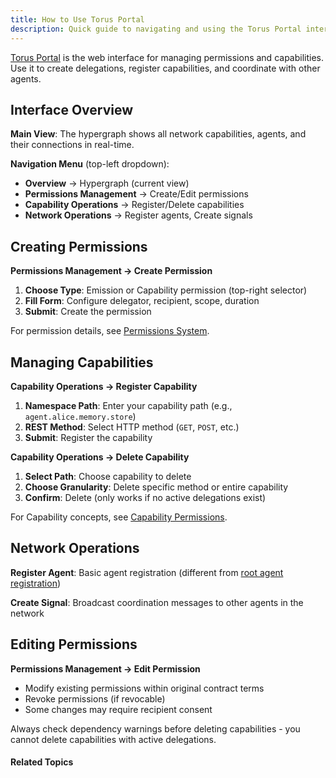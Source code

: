 ```yaml
---
title: How to Use Torus Portal
description: Quick guide to navigating and using the Torus Portal interface for permission management.
---
```



[Torus Portal](https://portal.torus.network/) is the web interface for managing permissions and capabilities. Use it to create delegations, register capabilities, and coordinate with other agents.

## Interface Overview

**Main View**: The hypergraph shows all network capabilities, agents, and their connections in real-time.

**Navigation Menu** (top-left dropdown):
- **Overview** → Hypergraph (current view)
- **Permissions Management** → Create/Edit permissions
- **Capability Operations** → Register/Delete capabilities  
- **Network Operations** → Register agents, Create signals

## Creating Permissions

**Permissions Management → Create Permission**

1. **Choose Type**: Emission or Capability permission (top-right selector)
2. **Fill Form**: Configure delegator, recipient, scope, duration
3. **Submit**: Create the permission

For permission details, see [Permissions System](../v05/permissions).

## Managing Capabilities

**Capability Operations → Register Capability**

1. **Namespace Path**: Enter your capability path (e.g., `agent.alice.memory.store`)
2. **REST Method**: Select HTTP method (`GET`, `POST`, etc.)
3. **Submit**: Register the capability

**Capability Operations → Delete Capability**

1. **Select Path**: Choose capability to delete
2. **Choose Granularity**: Delete specific method or entire capability
3. **Confirm**: Delete (only works if no active delegations exist)

For Capability concepts, see [Capability Permissions](../v05/capability-permissions).

## Network Operations

**Register Agent**: Basic agent registration (different from [root agent registration](../agents/apply-root-agent))

**Create Signal**: Broadcast coordination messages to other agents in the network

## Editing Permissions

**Permissions Management → Edit Permission**

- Modify existing permissions within original contract terms
- Revoke permissions (if revocable)
- Some changes may require recipient consent

<Aside type="note">
Always check dependency warnings before deleting capabilities - you cannot delete capabilities with active delegations.
</Aside>

#### Related Topics

<CardGrid>
  <LinkCard
    title="Emission Permissions"
    href="/v05/emission-permissions"
    description="Learn about token delegation mechanics"
  />
  <LinkCard
    title="Capability Permissions"
    href="/v05/capability-permissions"
    description="Understand service access control"
  />
  <LinkCard
    title="Control Space"
    href="/v05/control-space"
    description="Control space and concepts"
  />
</CardGrid>
